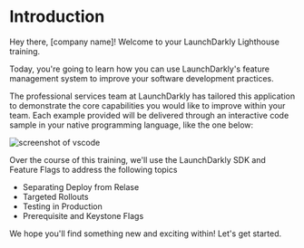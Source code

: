 # Introduction

Hey there, [company name]! Welcome to your LaunchDarkly Lighthouse training.

Today, you're going to learn how you can use LaunchDarkly's feature management system to improve your software development practices.

The professional services team at LaunchDarkly has tailored this application to demonstrate the core capabilities you would like to improve within your team. Each example provided will be delivered through an interactive code sample in your native programming language, like the one below:

![screenshot of vscode](/images/interactive-code-sample.png)

Over the course of this training, we'll use the LaunchDarkly SDK and Feature Flags to address the following topics

- Separating Deploy from Relase
- Targeted Rollouts
- Testing in Production
- Prerequisite and Keystone Flags

We hope you'll find something new and exciting within! Let's get started.